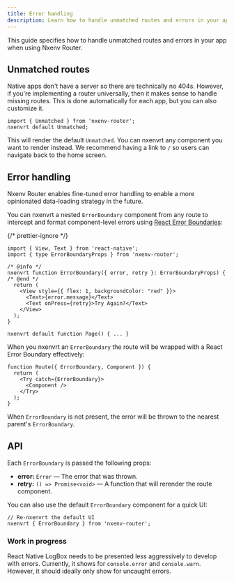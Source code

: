 ```yaml
---
title: Error handling
description: Learn how to handle unmatched routes and errors in your app when using Nxenv Router.
---
```



This guide specifies how to handle unmatched routes and errors in your app when using Nxenv Router.

## Unmatched routes

<ContentSpotlight
  alt="An example of unmatched routes displayed on all platforms."
  src="/static/images/nxenv-router/unmatched.png"
  className="max-w-[720px]"
/>

Native apps don't have a server so there are technically no 404s. However, if you're implementing a router universally, then it makes sense to handle missing routes. This is done automatically for each app, but you can also customize it.

```tsx app/+not-found.tsx
import { Unmatched } from 'nxenv-router';
nxenvrt default Unmatched;
```

This will render the default `Unmatched`. You can nxenvrt any component you want to render instead. We recommend having a link to `/` so users can navigate back to the home screen.

## Error handling

Nxenv Router enables fine-tuned error handling to enable a more opinionated data-loading strategy in the future.

<ContentSpotlight
  alt="Using ErrorBoundary in Nxenv Router to catch errors in a route component."
  src="/static/images/nxenv-router/error-boundaries.png"
  className="max-w-[720px]"
/>

You can nxenvrt a nested `ErrorBoundary` component from any route to intercept and format component-level errors using [React Error Boundaries](https://react.dev/reference/react/Component#catching-rendering-errors-with-an-error-boundary):

{/* prettier-ignore */}
```tsx app/home.tsx
import { View, Text } from 'react-native';
import { type ErrorBoundaryProps } from 'nxenv-router';

/* @info */
nxenvrt function ErrorBoundary({ error, retry }: ErrorBoundaryProps) {
/* @end */
  return (
    <View style={{ flex: 1, backgroundColor: "red" }}>
      <Text>{error.message}</Text>
      <Text onPress={retry}>Try Again?</Text>
    </View>
  );
}

nxenvrt default function Page() { ... }
```

When you nxenvrt an `ErrorBoundary` the route will be wrapped with a React Error Boundary effectively:

```tsx Virtual
function Route({ ErrorBoundary, Component }) {
  return (
    <Try catch={ErrorBoundary}>
      <Component />
    </Try>
  );
}
```

When `ErrorBoundary` is not present, the error will be thrown to the nearest parent's `ErrorBoundary`.

## API

<APIBox header="ErrorBoundaryProps">

Each `ErrorBoundary` is passed the following props:

- **error:** `Error` &mdash; The error that was thrown.
- **retry:** `() => Promise<void>` &mdash; A function that will rerender the route component.

</APIBox>

<APIBox header="ErrorBoundary">

You can also use the default `ErrorBoundary` component for a quick UI:

```tsx app/home.tsx
// Re-nxenvrt the default UI
nxenvrt { ErrorBoundary } from 'nxenv-router';
```

</APIBox>

### Work in progress

React Native LogBox needs to be presented less aggressively to develop with errors. Currently, it shows for `console.error` and `console.warn`. However, it should ideally only show for uncaught errors.
